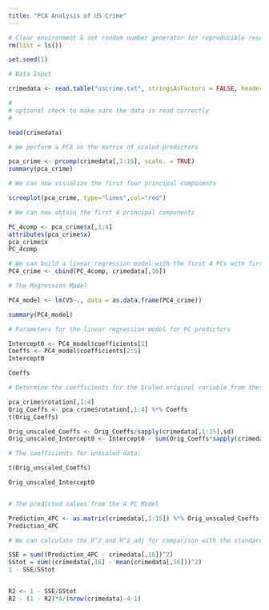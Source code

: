 ```yaml
---
title: "PCA Analysis of US Crime"
---
```

```r
# Clear environment & set random number generator for reproducible results
rm(list = ls())

set.seed(1)
```

```r
# Data Input

crimedata <- read.table("uscrime.txt", stringsAsFactors = FALSE, header = TRUE)

#
# optional check to make sure the data is read correctly
#

head(crimedata)
```

```r

# We perform a PCA on the matrix of scaled predictors

pca_crime <- prcomp(crimedata[,1:15], scale. = TRUE)
summary(pca_crime)

# We can now visualize the first four principal components

screeplot(pca_crime, type="lines",col="red")

```



```r

# We can now obtain the first 4 principal components 

PC_4comp <- pca_crime$x[,1:4]
attributes(pca_crime$x)
pca_crime$x
PC_4comp

```

```r

# We can build a linear regression model with the first 4 PCs with first 4 PCs as predictors and the Crime Rate as response
PC4_crime <- cbind(PC_4comp, crimedata[,16])

# The Regression Model

PC4_model <- lm(V5~., data = as.data.frame(PC4_crime))

summary(PC4_model)

# Parameters for the linear regression model for PC predictors

Intercept0 <- PC4_model$coefficients[1]
Coeffs <- PC4_model$coefficients[2:5]
Intercept0

Coeffs

```

```r
# Determine the coefficients for the Scaled original variable from these PC coefficients

pca_crime$rotation[,1:4]
Orig_Coeffs <- pca_crime$rotation[,1:4] %*% Coeffs
t(Orig_Coeffs)

Orig_unscaled_Coeffs <- Orig_Coeffs/sapply(crimedata[,1:15],sd)
Orig_unscaled_Intercept0 <- Intercept0 - sum(Orig_Coeffs*sapply(crimedata[,1:15],mean)/sapply(crimedata[,1:15],sd))

# The coefficients for unscaled data:

t(Orig_unscaled_Coeffs)

Orig_unscaled_Intercept0


# The predicted values from the 4 PC Model

Prediction_4PC <- as.matrix(crimedata[,1:15]) %*% Orig_unscaled_Coeffs + Orig_unscaled_Intercept0
Prediction_4PC


```

```r
# We can calculate the R^2 and R^2_adj for comparison with the standard regression model

SSE = sum((Prediction_4PC - crimedata[,16])^2)
SStot = sum((crimedata[,16] - mean(crimedata[,16]))^2)
1 - SSE/SStot


R2 <- 1 - SSE/SStot
R2 - (1 - R2)*4/(nrow(crimedata)-4-1)

```

